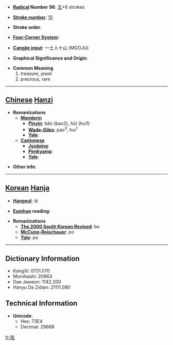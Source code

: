 * '''[[Wiktionary:Chinese radical index| Radical]] Number 96''': [[Wiktionary:Chinese radical index 玉|玉]]+6 strokes

* '''[[Wiktionary:Chinese total strokes index|Stroke number]]''': [[Wiktionary:Chinese total strokes index 10|10]]

* '''Stroke order''': 

* '''[[Wiktionary:Chinese four corner index|Four-Corner System]]''': 

* '''[[Wiktionary:Chinese Cangjie index|Cangjie input]]''': 一土人十山 (MGOJU)

* '''Graphical Significance and Origin''': 

* '''Common Meaning'''
*#treasure, jewel
*# precious, rare


----

== [[Chinese]] [[Hanzi]] ==

* '''Romanizations'''
** '''[[Mandarin]]'''
*** '''[[Pinyin]]''': bǎo (bao3), hūi (hui1)
*** '''[[Wade-Giles]]''': pao<sup>3</sup>, hui<sup>1</sup>
*** '''[[Yale]]''': 
** '''[[Cantonese]]'''
*** '''[[Jyutping]]''':
*** '''[[Penkyamp]]''': 
*** '''[[Yale]]''': 

* '''Other info''': 

----

== [[Korean]] [[Hanja]] ==

* '''[[Hangeul]]''': 보

* '''[[Eumhun]] reading''': 

* '''Romanizations'''
** '''[[The 2000 South Korean Revised Romanization|The 2000 South Korean Revised]]''': bo
** '''[[McCune-Reischauer]]''': po
** '''[[Yale]]''': po

----

== Dictionary Information ==

* KangXi: 0731.070
* Morohashi: 20963
* Dae Jaweon: 1142.200
* Hanyu Da Zidian: 21111.080

== Technical Information ==

* '''Unicode''':
** Hex: 73E4
** Decimal: 29668

[[fr:珤]]